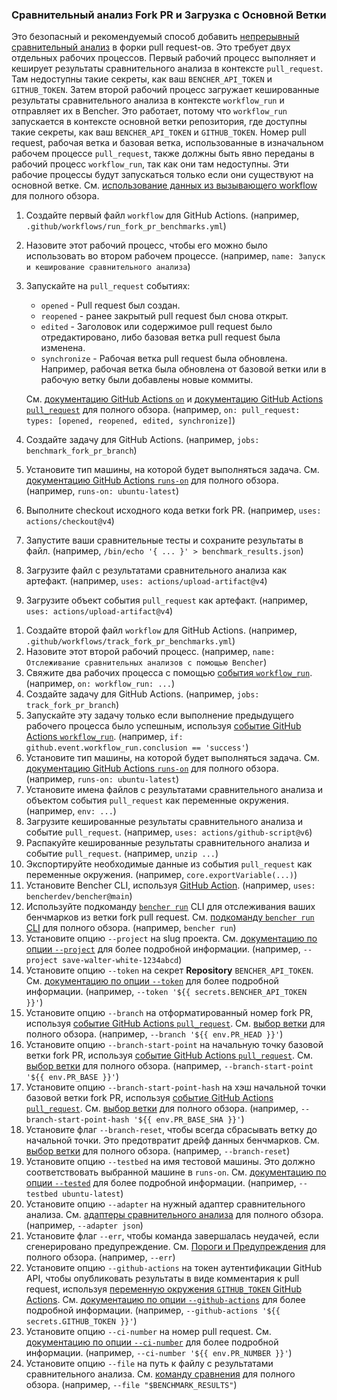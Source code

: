 
### Сравнительный анализ Fork PR и Загрузка с Основной Ветки

Это безопасный и рекомендуемый способ добавить [непрерывный сравнительный анализ][continuous benchmarking] в форки pull request-ов.
Это требует двух отдельных рабочих процессов.
Первый рабочий процесс выполняет и кеширует результаты сравнительного анализа в контексте `pull_request`.
Там недоступны такие секреты, как ваш `BENCHER_API_TOKEN` и `GITHUB_TOKEN`.
Затем второй рабочий процесс загружает кешированные результаты сравнительного анализа в контексте `workflow_run` и отправляет их в Bencher.
Это работает, потому что `workflow_run` запускается в контексте основной ветки репозитория,
где доступны такие секреты, как ваш `BENCHER_API_TOKEN` и `GITHUB_TOKEN`.
Номер pull request, рабочая ветка и базовая ветка, использованные в изначальном рабочем процессе `pull_request`,
также должны быть явно переданы в рабочий процесс `workflow_run`, так как они там недоступны.
Эти рабочие процессы будут запускаться только если они существуют на основной ветке.
См. [использование данных из вызывающего workflow][github actions trigger workflow] для полного обзора.

<PullRequestsForkRunCode />

1. Создайте первый файл `workflow` для GitHub Actions.
   (например, `.github/workflows/run_fork_pr_benchmarks.yml`)
2. Назовите этот рабочий процесс, чтобы его можно было использовать во втором рабочем процессе.
   (например, `name: Запуск и кеширование сравнительного анализа`)
3. Запускайте на `pull_request` событиях:
    - `opened` - Pull request был создан.
    - `reopened` - ранее закрытый pull request был снова открыт.
    - `edited` - Заголовок или содержимое pull request было отредактировано, либо базовая ветка pull request была изменена.
    - `synchronize` - Рабочая ветка pull request была обновлена.
      Например, рабочая ветка была обновлена от базовой ветки или в рабочую ветку были добавлены новые коммиты.

   См. [документацию GitHub Actions `on`][github actions on]
   и [документацию GitHub Actions `pull_request`][github action pull_request] для полного обзора.
   (например, `on: pull_request: types: [opened, reopened, edited, synchronize]`)
4. Создайте задачу для GitHub Actions.
   (например, `jobs: benchmark_fork_pr_branch`)
5. Установите тип машины, на которой будет выполняться задача.
   См. [документацию GitHub Actions `runs-on`][github actions runs-on]
   для полного обзора.
   (например, `runs-on: ubuntu-latest`)
6. Выполните checkout исходного кода ветки fork PR.
   (например, `uses: actions/checkout@v4`)
7. Запустите ваши сравнительные тесты и сохраните результаты в файл.
   (например, `/bin/echo '{ ... }' > benchmark_results.json`)
8. Загрузите файл с результатами сравнительного анализа как артефакт.
   (например, `uses: actions/upload-artifact@v4`)
9. Загрузите объект события `pull_request` как артефакт.
  (например, `uses: actions/upload-artifact@v4`)

<PullRequestsForkTrackCode />

1. Создайте второй файл `workflow` для GitHub Actions.
   (например, `.github/workflows/track_fork_pr_benchmarks.yml`)
2. Назовите этот второй рабочий процесс.
   (например, `name: Отслеживание сравнительных анализов с помощью Bencher`)
3. Свяжите два рабочих процесса с помощью
   [события `workflow_run`][github actions workflow_run].
   (например, `on: workflow_run: ...`)
4. Создайте задачу для GitHub Actions.
   (например, `jobs: track_fork_pr_branch`)
5. Запускайте эту задачу только если выполнение предыдущего рабочего процесса было успешным, используя
   [событие GitHub Actions `workflow_run`][github actions workflow_run].
   (например, `if: github.event.workflow_run.conclusion == 'success'`)
6. Установите тип машины, на которой будет выполняться задача.
   См. [документацию GitHub Actions `runs-on`][github actions runs-on]
   для полного обзора.
   (например, `runs-on: ubuntu-latest`)
7. Установите имена файлов с результатами сравнительного анализа и объектом события `pull_request` как переменные окружения.
   (например, `env: ...`)
8. Загрузите кешированные результаты сравнительного анализа и событие `pull_request`.
   (например, `uses: actions/github-script@v6`)
9. Распакуйте кешированные результаты сравнительного анализа и событие `pull_request`.
   (например, `unzip ...`)
10. Экспортируйте необходимые данные из события `pull_request` как переменные окружения.
    (например, `core.exportVariable(...)`)
11. Установите Bencher CLI, используя [GitHub Action][bencher cli github action].
   (например, `uses: bencherdev/bencher@main`)
12. Используйте подкоманду <code><a href="/ru/docs/explanation/bencher-run/">bencher run</a></code> CLI
    для отслеживания ваших бенчмарков из ветки fork pull request.
    См. [подкоманду `bencher run` CLI][bencher run] для полного обзора.
    (например, `bencher run`)
13. Установите опцию `--project` на slug проекта.
    См. [документацию по опции `--project`][project option] для более подробной информации.
    (например, `--project save-walter-white-1234abcd`)
14. Установите опцию `--token` на секрет **Repository** `BENCHER_API_TOKEN`.
    См. [документацию по опции `--token`][token option] для более подробной информации.
    (например, `--token '${{ secrets.BENCHER_API_TOKEN }}'`)
15. Установите опцию `--branch` на отформатированный номер fork PR, используя
    [событие GitHub Actions `pull_request`][github action pull_request].
    См. [выбор ветки][branch selection branch] для полного обзора.
    (например, `--branch '${{ env.PR_HEAD }}'`)
16. Установите опцию `--branch-start-point` на начальную точку базовой ветки fork PR, используя
    [событие GitHub Actions `pull_request`][github action pull_request].
    См. [выбор ветки][branch selection start point] для полного обзора.
    (например, `--branch-start-point '${{ env.PR_BASE }}'`)
17. Установите опцию `--branch-start-point-hash` на хэш начальной точки базовой ветки fork PR, используя
    [событие GitHub Actions `pull_request`][github action pull_request].
    См. [выбор ветки][branch selection start point hash] для полного обзора.
    (например, `--branch-start-point-hash '${{ env.PR_BASE_SHA }}'`)
18. Установите флаг `--branch-reset`, чтобы всегда сбрасывать ветку до начальной точки.
    Это предотвратит дрейф данных бенчмарков.
    См. [выбор ветки][branch selection branch reset] для полного обзора.
    (например, `--branch-reset`)
19. Установите опцию `--testbed` на имя тестовой машины.
    Это должно соответствовать выбранной машине в `runs-on`.
    См. [документацию по опции `--tested`][testbed option] для более подробной информации.
    (например, `--testbed ubuntu-latest`)
20. Установите опцию `--adapter` на нужный адаптер сравнительного анализа.
    См. [адаптеры сравнительного анализа][adapters] для полного обзора.
    (например, `--adapter json`)
21. Установите флаг `--err`, чтобы команда завершалась неудачей, если сгенерировано предупреждение.
    См. [Пороги и Предупреждения][alerts] для полного обзора.
    (например, `--err`)
22. Установите опцию `--github-actions` на токен аутентификации GitHub API, чтобы опубликовать результаты в виде комментария к pull request, используя
    [переменную окружения `GITHUB_TOKEN` GitHub Actions][github token].
    См. [документацию по опции `--github-actions`][github actions option] для более подробной информации.
    (например, `--github-actions '${{ secrets.GITHUB_TOKEN }}'`)
23. Установите опцию `--ci-number` на номер pull request.
    См. [документацию по опции `--ci-number`][ci number option] для более подробной информации.
    (например, `--ci-number '${{ env.PR_NUMBER }}'`)
24. Установите опцию `--file` на путь к файлу с результатами сравнительного анализа.
    См. [команду сравнения][command argument] для полного обзора.
    (например, `--file "$BENCHMARK_RESULTS"`)


[github actions trigger workflow]: https://docs.github.com/en/actions/using-workflows/events-that-trigger-workflows#using-data-from-the-triggering-workflow
[github actions on]: https://docs.github.com/en/actions/using-workflows/workflow-syntax-for-github-actions#on
[github action pull_request]: https://docs.github.com/en/webhooks/webhook-events-and-payloads#pull_request
[github actions workflow_run]: https://docs.github.com/en/actions/using-workflows/events-that-trigger-workflows#workflow_run
[github actions runs-on]: https://docs.github.com/en/actions/using-workflows/workflow-syntax-for-github-actions#jobsjob_idruns-on
[bencher cli github action]: https://github.com/marketplace/actions/bencher-cli
[github token]: https://docs.github.com/en/actions/security-guides/automatic-token-authentication

[continuous benchmarking]: /ru/docs/explanation/continuous-benchmarking/
[bencher run]: /ru/docs/explanation/bencher-run/
[project option]: /ru/docs/explanation/bencher-run/#--project-project
[token option]: /ru/docs/explanation/bencher-run/#--token-token
[branch selection branch]: /ru/docs/explanation/branch-selection/#--branch-branch
[branch selection start point]: /ru/docs/explanation/branch-selection/#--branch-start-point-branch
[branch selection start point hash]: /ru/docs/explanation/branch-selection/#--branch-start-point-hash-hash
[branch selection branch reset]: /ru/docs/explanation/branch-selection/#--branch-reset
[testbed option]: /ru/docs/explanation/bencher-run/#--testbed-testbed
[adapters]: /ru/docs/explanation/adapters/
[alerts]: /ru/docs/explanation/thresholds/#alerts
[github actions option]: /ru/docs/explanation/bencher-run/#--github-actions-github_token
[ci number option]: /ru/docs/explanation/bencher-run/#--ci-id-id
[command argument]: /ru/docs/explanation/bencher-run/#benchmark-command
